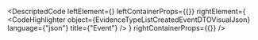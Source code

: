 
<DescriptedCode
  leftElement={<EvidenceTypeListCreatedEventDTODesc />}
  leftContainerProps={{}}
  rightElement={
    <CodeHighlighter
      object={EvidenceTypeListCreatedEventDTOVisualJson}
      language={"json"}
      title={"Event"}
    />
  }
  rightContainerProps={{}}
/>
